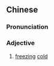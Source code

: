 {{also|凛冽}}
==Chinese==
{{zh-forms|s=凛冽}}

===Pronunciation===
{{zh-pron
|m=lǐnliè
|cat=a
}}

===Adjective===
{{zh-adj}}

# [[freezing]] [[cold]]
